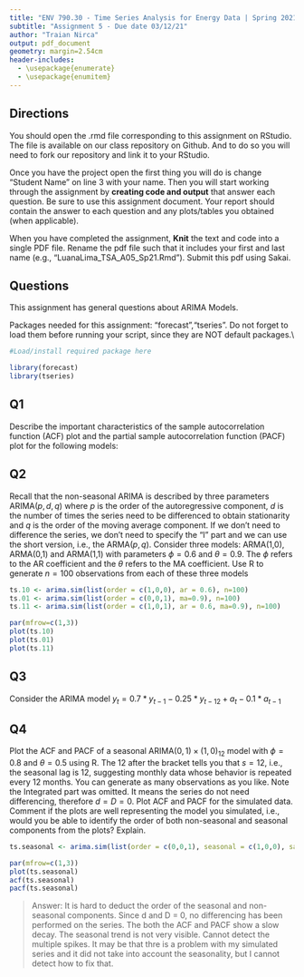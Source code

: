 ```yaml
---
title: "ENV 790.30 - Time Series Analysis for Energy Data | Spring 2021"
subtitle: "Assignment 5 - Due date 03/12/21"
author: "Traian Nirca"
output: pdf_document
geometry: margin=2.54cm
header-includes:
  - \usepackage{enumerate}
  - \usepackage{enumitem}
---
```

  
## Directions
  
  You should open the .rmd file corresponding to this assignment on RStudio. The file is available on our class repository on Github. And to do so you will need to fork our repository and link it to your RStudio.  

Once you have the project open the first thing you will do is change "Student Name" on line 3 with your name. 
Then you will start working through the assignment by  **creating code and output** that answer each question. Be sure to use this assignment document. Your report should contain the answer to each question and any plots/tables you obtained (when applicable).

When you have completed the assignment, **Knit** the text and code into a single PDF file. Rename the pdf file such that it includes your first and last name (e.g., "LuanaLima_TSA_A05_Sp21.Rmd"). Submit this pdf using Sakai. 

## Questions 

This assignment has general questions about ARIMA Models. 

Packages needed for this assignment: "forecast","tseries". Do not forget to load them before running your script, since they are NOT default packages.\\

```r
#Load/install required package here

library(forecast)
library(tseries)

```


## Q1
Describe the important characteristics of the sample autocorrelation function (ACF) plot and the partial sample autocorrelation function (PACF) plot for the following models: 

\begin{enumerate}[label=(\alph*)]

\item AR(2)

> Answer:
Has long memory.
Th ACF decays exponentially with time.
The PACF identifies the order: in this case leg one and two will be significant.
The current value depends on its own 2 previous values.

\item MA(1)

> Answer: 
Has short memory.
The ACF identifies the order: in this case, only leg one will be significant.
The PACF will decay exponentially.
In MA(1) the current deviation depends on the previous deviation.

\end{enumerate}

## Q2
Recall that the non-seasonal ARIMA is described by three parameters ARIMA$(p,d,q)$ where $p$ is the order of the autoregressive component, $d$ is the number of times the series need to be differenced to obtain stationarity and $q$ is the order of the moving average component. If we don't need to difference the series, we don't need to specify the "I" part and we can use the short version, i.e., the ARMA$(p,q)$. Consider three models: ARMA(1,0), ARMA(0,1) and ARMA(1,1) with parameters $\phi=0.6$ and $\theta= 0.9$. The $\phi$ refers to the AR coefficient and the $\theta$ refers to the MA coefficient. Use R to generate $n=100$ observations from each of these three models

```r
ts.10 <- arima.sim(list(order = c(1,0,0), ar = 0.6), n=100)
ts.01 <- arima.sim(list(order = c(0,0,1), ma=0.9), n=100)
ts.11 <- arima.sim(list(order = c(1,0,1), ar = 0.6, ma=0.9), n=100)

par(mfrow=c(1,3))
plot(ts.10)
plot(ts.01)
plot(ts.11)

```


\begin{enumerate}[label=(\alph*)]

\item Plot the sample ACF for each of these models in one window to facilitate comparison (Hint: use command $par(mfrow=c(1,3))$ that divides the plotting window in three columns).  

```r
par(mfrow=c(1,3))
Acf(ts.10)
Acf(ts.01)
Acf(ts.11)


```


\item Plot the sample PACF for each of these models in one window to facilitate comparison.  

```r
par(mfrow=c(1,3))
Pacf(ts.10)
Pacf(ts.01)
Pacf(ts.11)

```

\item Look at the ACFs and PACFs. Imagine you had these plots for a data set and you were asked to identify the model, i.e., is it AR, MA or ARMA and the order of each component. Would you be identify them correctly? Explain your answer.

> Answer:
The first one has an ACF that decays exponentially and a PACF that spikes at 1. This would indicate an AR model of order 1.
For the second one, the ACF peaks at 1, while the PACF shows a small decay. This would suggest an MA(1) model.
For the third one, both the ACF and the PACF show a gradual decrease. An ARMA(1,1) model would be appropriate. Since the ACF decays sharply after lag 2, we should also test a MA(2) model.

\item Compare the ACF and PACF values R computed with the theoretical values you provided for the coefficients. Do they match? Explain your answer.

> Answer: 
For the ARMA(1,0) model, the theoretical value seems to match, phi = 0.6, as we can see on the PACF. For the ARMA(0,1) model, however, the theoretical value of the ACF should be 0.9/(1+0.9*0.9)=0.497, and we observe the value 0.4, which suggest that the theta value of 0.9 that we have input, does not match with the one R computed.  


\item Increase number of observations to $n=1000$ and repeat parts (a)-(d).

```r
ts2.10 <- arima.sim(list(order = c(1,0,0), ar = 0.6), n=1000)
ts2.01 <- arima.sim(list(order = c(0,0,1), ma=0.9), n=1000)
ts2.11 <- arima.sim(list(order = c(1,0,1), ar = 0.6, ma=0.9), n=1000)

par(mfrow=c(1,3))
plot(ts2.10)
plot(ts2.01)
plot(ts2.11)

par(mfrow=c(1,3))
Acf(ts2.10)
Acf(ts2.01)
Acf(ts2.11)

par(mfrow=c(1,3))
Pacf(ts2.10)
Pacf(ts2.01)
Pacf(ts2.11)


```
> Answer:
Again, the first one has an ACF that decays exponentially and a PACF that spikes at 1. This indicates an AR model of order 1.
For the second one, the ACF peaks at 1, while the PACF shows a very clear exponential decay. This suggests an MA(1) model.
For the third one, both the ACF and the PACF show a gradual decrease. Defining the order would be more difficult here. An ARMA(1,1) model would be appropriate, but an MA(x) model could fit as well.


\end{enumerate}

## Q3

Consider the ARIMA model $y_t=0.7*y_{t-1}-0.25*y_{t-12}+a_t-0.1*a_{t-1}$

\begin{enumerate}[label=(\alph*)]

\item Identify the model using the notation ARIMA$(p,d,q)(P,D,Q)_ s$, i.e., identify the integers $p,d,q,P,D,Q,s$ (if possible) from the equation.
> Answer:
s=12
p=1
d=0
q=1
P=1
D=0
Q=0

\item Also from the equation what are the values of the parameters, i.e., model coefficients. 
> Answer:
$\theta$=0.1
$\phi1$=0.7
$\phi12$=-0.25

\end{enumerate}
## Q4

Plot the ACF and PACF of a seasonal ARIMA$(0, 1)\times(1, 0)_{12}$ model with $\phi =0 .8$ and $\theta = 0.5$ using R. The $12$ after the bracket tells you that $s=12$, i.e., the seasonal lag is 12, suggesting monthly data whose behavior is repeated every 12 months. You can generate as many observations as you like. Note the Integrated part was omitted. It means the series do not need differencing, therefore $d=D=0$. Plot ACF and PACF for the simulated data. Comment if the plots are well representing the model you simulated, i.e., would you be able to identify the order of both non-seasonal and seasonal components from the plots? Explain.

```r
ts.seasonal <- arima.sim(list(order = c(0,0,1), seasonal = c(1,0,0), sar = 0.8, ma = 0.5, nseasons=12), n=1000)

par(mfrow=c(1,3))
plot(ts.seasonal)
acf(ts.seasonal)
pacf(ts.seasonal)


```
> Answer:
It is hard to deduct the order of the seasonal and non-seasonal components. Since d and D = 0, no differencing has been performed on the series. The both the ACF and PACF show a slow decay. The seasonal trend is not very visible. Cannot detect the multiple spikes. It may be that thre is a problem with my simulated series and it did not take into account the seasonality, but I cannot detect how to fix that.   

